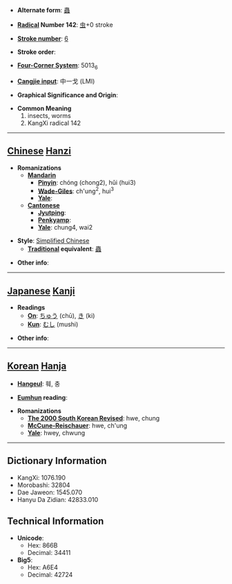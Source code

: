 * '''Alternate form''': [[蟲]]

* '''[[Wiktionary:Chinese radical index| Radical]] Number 142''': [[Wiktionary:Chinese radical index 虫|虫]]+0 stroke

* '''[[Wiktionary:Chinese total strokes index|Stroke number]]''': [[Wiktionary:Chinese total strokes index 6|6]]

* '''Stroke order''': 

* '''[[Wiktionary:Chinese four corner index|Four-Corner System]]''': 5013<sub>6</sub>

* '''[[Wiktionary:Chinese Cangjie index|Cangjie input]]''': 中一戈 (LMI)

* '''Graphical Significance and Origin''': 

* '''Common Meaning'''
*#insects, worms
*# KangXi radical 142


----

== [[Chinese]] [[Hanzi]] ==

* '''Romanizations'''
** '''[[Mandarin]]'''
*** '''[[Pinyin]]''': chóng (chong2), hǔi (hui3)
*** '''[[Wade-Giles]]''': ch'ung<sup>2</sup>, hui<sup>3</sup>
*** '''[[Yale]]''': 
** '''[[Cantonese]]'''
*** '''[[Jyutping]]''':
*** '''[[Penkyamp]]''': 
*** '''[[Yale]]''': chung4, wai2

* '''Style''': [[Simplified Chinese]] 
** '''[[Traditional Chinese|Traditional]] equivalent''': [[蟲]]

* '''Other info''': 

----

== [[Japanese]] [[Kanji]] ==

* '''Readings'''
** '''[[On]]''': [[ちゅう]] (chū), [[き]] (ki)
** '''[[Kun]]''': [[むし]] (mushi)

* '''Other info''':  

----

== [[Korean]] [[Hanja]] ==

* '''[[Hangeul]]''': 훼, 충

* '''[[Eumhun]] reading''': 

* '''Romanizations'''
** '''[[The 2000 South Korean Revised Romanization|The 2000 South Korean Revised]]''': hwe, chung
** '''[[McCune-Reischauer]]''': hwe, ch'ung
** '''[[Yale]]''': hwey, chwung

----

== Dictionary Information ==

* KangXi: 1076.190
* Morobashi: 32804
* Dae Jaweon: 1545.070
* Hanyu Da Zidian: 42833.010

== Technical Information ==

* '''Unicode''':
** Hex: 866B
** Decimal: 34411
* '''Big5''':
** Hex: A6E4
** Decimal: 42724